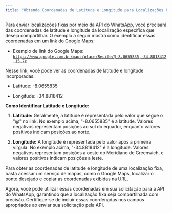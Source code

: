 ```yaml
---
title: "Obtendo Coordenadas de Latitude e Longitude para Localizações Fixas"
---
```


Para enviar localizações fixas por meio da API do WhatsApp, você precisará das coordenadas de latitude e longitude da localização específica que deseja compartilhar. O exemplo a seguir mostra como identificar essas coordenadas em um link do Google Maps:

* Exemplo de link do Google Maps: [`https://www.google.com.br/maps/place/Recife/@-8.0655835,-34.8818412,15.7z`](https://www.google.com.br/maps/place/Recife/@-8.0655835,-34.8818412,15.7z)

Nesse link, você pode ver as coordenadas de latitude e longitude incorporadas:

* Latitude: -8.0655835

* Longitude: -34.8818412

**Como Identificar Latitude e Longitude:**

1. **Latitude:** Geralmente, a latitude é representada pelo valor que segue o "@" no link. No exemplo acima, "-8.0655835" é a latitude. Valores negativos representam posições ao sul do equador, enquanto valores positivos indicam posições ao norte.

2. **Longitude:** A longitude é representada pelo valor após a primeira vírgula. No exemplo acima, "-34.8818412" é a longitude. Valores negativos representam posições a oeste do Meridiano de Greenwich, e valores positivos indicam posições a leste.

Para obter as coordenadas de latitude e longitude de uma localização fixa, basta acessar um serviço de mapas, como o Google Maps, localizar o ponto desejado e copiar as coordenadas exibidas na URL.

Agora, você pode utilizar essas coordenadas em sua solicitação para a API do WhatsApp, garantindo que a localização fixa seja compartilhada com precisão. Certifique-se de incluir essas coordenadas nos campos apropriados ao enviar sua solicitação pela API.